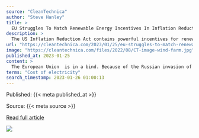 ```yaml
---
source: "CleanTechnica"
author: "Steve Hanley"
title: >
  EU Struggles To Match Renewable Energy Incentives In Inflation Reduction Act
description: >
  The US Inflation Reduction Act contains powerful incentives for renewable energy. Europe worries they are too powerful.
url: "https://cleantechnica.com/2023/01/25/eu-struggles-to-match-renewable-energy-incentives-in-inflation-reduction-act/"
image: "https://cleantechnica.com/files/2022/08/CT-image-wind-farm.jpg"
published_at: 2023-01-25
content: >
  The European Union  is in a bind. Because of the Russian invasion of Ukraine, supplies of methane gas have been slashed, driving up the cost of electricity needed to keep its industries churning out … [+7121 chars]
terms: "Cost of electricity"
search_timestamp: 2023-01-26 01:00:13
---
```



Published: {{< meta published_at >}}


Source: {{< meta source >}}


[Read full article]({{< meta url >}}){target='_blank'}



![](`r rmarkdown::metadata$image[1]`)
